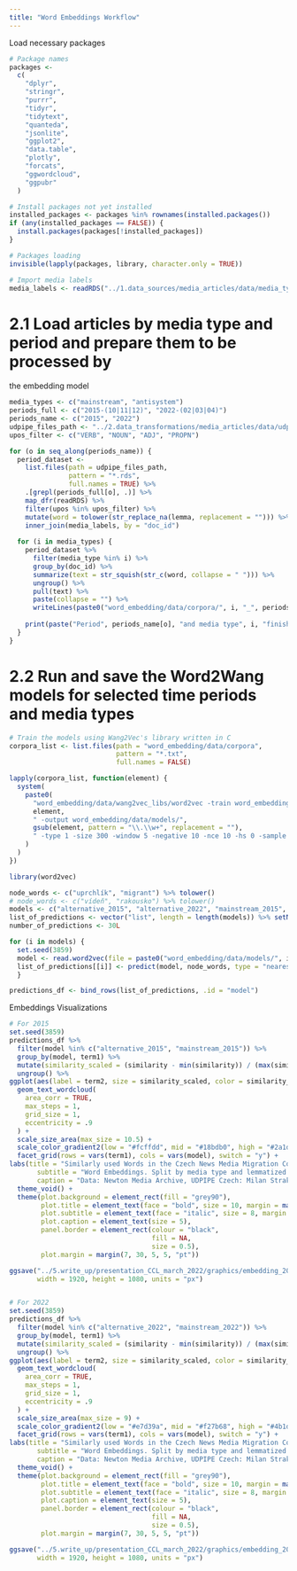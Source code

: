 ```yaml
---
title: "Word Embeddings Workflow"
---
```

Load necessary packages
```r
# Package names
packages <-
  c(
    "dplyr",
    "stringr",
    "purrr",
    "tidyr",
    "tidytext",
    "quanteda",
    "jsonlite",
    "ggplot2",
    "data.table",
    "plotly",
    "forcats",
    "ggwordcloud",
    "ggpubr"
  )

# Install packages not yet installed
installed_packages <- packages %in% rownames(installed.packages())
if (any(installed_packages == FALSE)) {
  install.packages(packages[!installed_packages])
}

# Packages loading
invisible(lapply(packages, library, character.only = TRUE))

# Import media labels
media_labels <- readRDS("../1.data_sources/media_articles/data/media_type_labels/all_media_labels_with_doc_id.rds")

```

# 2.1 Load articles by media type and period and prepare them to be processed by 
the embedding model
```r
media_types <- c("mainstream", "antisystem")
periods_full <- c("2015-(10|11|12)", "2022-(02|03|04)")
periods_name <- c("2015", "2022")
udpipe_files_path <- "../2.data_transformations/media_articles/data/udpipe_processed/chunks/"
upos_filter <- c("VERB", "NOUN", "ADJ", "PROPN")

for (o in seq_along(periods_name)) {
  period_dataset <-
    list.files(path = udpipe_files_path,
               pattern = "*.rds",
               full.names = TRUE) %>%
    .[grepl(periods_full[o], .)] %>%
    map_dfr(readRDS) %>%
    filter(upos %in% upos_filter) %>%
    mutate(word = tolower(str_replace_na(lemma, replacement = ""))) %>%
    inner_join(media_labels, by = "doc_id")
  
  for (i in media_types) {
    period_dataset %>%  
      filter(media_type %in% i) %>% 
      group_by(doc_id) %>%
      summarize(text = str_squish(str_c(word, collapse = " "))) %>%
      ungroup() %>% 
      pull(text) %>% 
      paste(collapse = "") %>% 
      writeLines(paste0("word_embedding/data/corpora/", i, "_", periods_name[o],".txt"))
    
    print(paste("Period", periods_name[o], "and media type", i, "finished"))
  }
}

```

# 2.2 Run and save the Word2Wang models for selected time periods and media types
```r

# Train the models using Wang2Vec's library written in C
corpora_list <- list.files(path = "word_embedding/data/corpora",
                           pattern = "*.txt",
                           full.names = FALSE)

lapply(corpora_list, function(element) {
  system(
    paste0(
      "word_embedding/data/wang2vec_libs/word2vec -train word_embedding/data/corpora/",
      element,
      " -output word_embedding/data/models/",
      gsub(element, pattern = "\\.\\w+", replacement = ""),
      " -type 1 -size 300 -window 5 -negative 10 -nce 10 -hs 0 -sample 1e-4 -threads 12 -binary 1 -iter 20 -cap 0"
    )
  )
})

```

```r
library(word2vec)

node_words <- c("uprchlík", "migrant") %>% tolower()
# node_words <- c("vídeň", "rakousko") %>% tolower()
models <- c("alternative_2015", "alternative_2022", "mainstream_2015", "mainstream_2022")
list_of_predictions <- vector("list", length = length(models)) %>% setNames(models)
number_of_predictions <- 30L

for (i in models) {
  set.seed(3859)
  model <- read.word2vec(file = paste0("word_embedding/data/models/", i), normalize = TRUE)
  list_of_predictions[[i]] <- predict(model, node_words, type = "nearest", top_n = number_of_predictions) %>% bind_rows()
  }

predictions_df <- bind_rows(list_of_predictions, .id = "model")

```

Embeddings Visualizations

```r
# For 2015
set.seed(3859)
predictions_df %>% 
  filter(model %in% c("alternative_2015", "mainstream_2015")) %>% 
  group_by(model, term1) %>% 
  mutate(similarity_scaled = (similarity - min(similarity)) / (max(similarity) - min(similarity))) %>% 
  ungroup() %>% 
ggplot(aes(label = term2, size = similarity_scaled, color = similarity_scaled)) +
  geom_text_wordcloud(
    area_corr = TRUE,
    max_steps = 1,
    grid_size = 1,
    eccentricity = .9
  ) +
  scale_size_area(max_size = 10.5) +
  scale_color_gradient2(low = "#fcffdd", mid = "#18bdb0", high = "#2a1d62") +
  facet_grid(rows = vars(term1), cols = vars(model), switch = "y") +
labs(title = "Similarly used Words in the Czech News Media Migration Coverage (October-December 2015)",
       subtitle = "Word Embeddings. Split by media type and lemmatized term, top 30.",
       caption = "Data: Newton Media Archive, UDPIPE Czech: Milan Straka & Jana Straková (2020), Wang2Vec: Ling, Wang and Dyer, Chris and Black, Alan and Trancoso, Isabel (2015)") +
  theme_void() +
  theme(plot.background = element_rect(fill = "grey90"),
        plot.title = element_text(face = "bold", size = 10, margin = margin(0, 0, 3, 0)),
        plot.subtitle = element_text(face = "italic", size = 8, margin = margin(0, 0, 10, 0)),
        plot.caption = element_text(size = 5),
        panel.border = element_rect(colour = "black",
                                    fill = NA,
                                    size = 0.5),
        plot.margin = margin(7, 30, 5, 5, "pt"))

ggsave("../5.write_up/presentation_CCL_march_2022/graphics/embedding_2015.png", device = "png",
       width = 1920, height = 1080, units = "px")


# For 2022
set.seed(3859)
predictions_df %>% 
  filter(model %in% c("alternative_2022", "mainstream_2022")) %>% 
  group_by(model, term1) %>% 
  mutate(similarity_scaled = (similarity - min(similarity)) / (max(similarity) - min(similarity))) %>% 
  ungroup() %>% 
ggplot(aes(label = term2, size = similarity_scaled, color = similarity_scaled)) +
  geom_text_wordcloud(
    area_corr = TRUE,
    max_steps = 1,
    grid_size = 1,
    eccentricity = .9
  ) +
  scale_size_area(max_size = 9) +
  scale_color_gradient2(low = "#e7d39a", mid = "#f27b68", high = "#4b1d91") +
  facet_grid(rows = vars(term1), cols = vars(model), switch = "y") +
labs(title = "Similarly used Words in the Czech News Media Migration Coverage (February-April 2022)",
       subtitle = "Word Embeddings. Split by media type and lemmatized term, top 30.",
       caption = "Data: Newton Media Archive, UDPIPE Czech: Milan Straka & Jana Straková (2020), Wang2Vec: Ling, Wang and Dyer, Chris and Black, Alan and Trancoso, Isabel (2015)") +
  theme_void() +
  theme(plot.background = element_rect(fill = "grey90"),
        plot.title = element_text(face = "bold", size = 10, margin = margin(0, 0, 3, 0)),
        plot.subtitle = element_text(face = "italic", size = 8, margin = margin(0, 0, 10, 0)),
        plot.caption = element_text(size = 5),
        panel.border = element_rect(colour = "black",
                                    fill = NA,
                                    size = 0.5),
        plot.margin = margin(7, 30, 5, 5, "pt"))

ggsave("../5.write_up/presentation_CCL_march_2022/graphics/embedding_2022.png", device = "png",
       width = 1920, height = 1080, units = "px")

```

